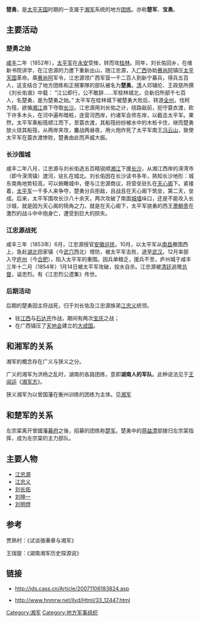 '''楚勇'''，是[[太平天国|太平天国]]时期的一支属于[[湘军|湘军]]系统的地方[[团练|团练]]。亦称'''楚军'''、'''宝勇'''。

==主要活动==

=== 楚勇之始 ===
[[咸丰_(年号)|咸丰]]二年（1852年），[[太平军|太平军]]在[[蒙山縣|永安]]受挫，转而攻[[桂林|桂林]]。同年，刘长佑回乡，在维新书院讲学，在江忠源的力邀下重新出山，随江忠源，入[[广西|广西]]协助[[赛尚阿|赛尚阿]]镇压[[太平天国|太平天国]]革命。乘[[赛尚阿|赛尚阿]]军令，江忠源领广西军营一千二百人到新宁募兵，得兵五百人，这支结合了地方团练和正規軍隊的部队被名为'''楚勇'''。[[清|清]]人邓辅伦、王政慈所撰《刘长佑谱》中载：
“江公即行，公不敢辞……军桂林城北，合新旧所部千七百人，名楚勇，是为楚勇之始。”
太平军在桂林城下被楚勇大败后，转道[[全州|全州]]，伐柯为筏，欲循[[湘江|湘江]]直下夺取[[长沙|长沙]]。江忠源用刘长佑之计，绕路敌前，扼守蓑衣渡，砍下许多木头，在河中遍布暗桩，连营河西岸，约诸军会师东岸，以截击太平军。果然，太平军乘船筏顺江而下，至蓑衣渡，其船筏纷纷被水中的木桩卡住，继而楚勇放火烧其船筏，从两岸夹攻，鏖战两昼夜，用火炮炸死了太平军南王[[冯云山|冯云山]]，致使太平军在蓑衣渡惨败，楚勇由此而声威大振。

===长沙围城===
咸丰二年八月，江忠源与刘长佑选五百精锐顺[[湘江|湘江]]下援[[长沙|长沙]]，从湘江西岸的溁湾市（即今溁湾镇）渡河，驻扎在城北。刘长佑因在长沙读书多年，熟知长沙地形：城东南角地势较高，可以俯瞰城中，便与江忠源商议，将营垒驻扎在[[天心阁|天心阁]]下。紧接着，[[太平军|太平军]]一千多人来争夺，楚勇分兵拒敌，且战且在天心阁下筑垒，第二天，垒成。后来，太平军围攻长沙八十余天，两次攻破了南面[[城墙|城墙]]垛口，还是不能攻入长沙城，就是因为天心阁的犄角之力。就是在天心阁下，太平军骁勇的西王[[萧朝贵|萧朝贵]]在激烈的战斗中中炮身亡，遭受到巨大的损失。

===江忠源战死===
咸丰三年（1853年）6月，江忠源授官[[安徽|安徽]][[巡抚|巡抚]]。10月，以太平军从[[南昌|南昌]]撤围西上，急赴[[湖北|湖北]]田家镇（今[[武穴|武穴]]西北）增防，被太平军击败，退至[[武汉|武汉]]。12月率部入守[[庐州|庐州]]（今[[合肥|合肥]]），陷入太平军的重围。因兵单粮乏，援兵不至，庐州城于咸丰三年十二月（1854年）1月14日被太平军攻破，投水自杀。江忠源被[[清廷|清廷]]追赠[[总督|总督]]，谥忠烈。有《江忠烈公遗集》传世。

===后期活动===
后期的楚勇因主将战死，归于刘长佑及江忠源族弟[[江忠义|江忠义]]统领。
* 驻[[江西|江西]]与[[石达开|石达开]]作战，期间有两次[[宝庆|宝庆]]之战；
* 在广西镇压了[[天地会|天地会]]建立的[[大成国|大成国]]。

==和湘军的关系==

湘军的概念存在广义与狭义之分。

广义的湘军为洪杨之乱时，湖南的各路团练，意即'''湖南人的军队'''。此种说法见于[[王闿运|王闿运]]《[[湘军志|湘军志]]》。

狭义湘军为以曾国藩在衡州训练的团练为主体。见[[湘军|湘军]]

==和楚军的关系==
左宗棠离开曾國藩[[幕府|幕府]]之後，招募的团练称[[楚军|楚军]]。楚勇中的[[蒋益澧|蒋益澧]]部拨归左宗棠指挥，成为左宗棠的主力部队。

==主要人物==
* [[江忠源|江忠源]]
* [[江忠义|江忠义]]
* [[刘长佑|刘长佑]]
* [[刘坤一|刘坤一]]
* [[刘明燈|刘明燈]]

==参考==
贾熟村：《试谈骆秉章与湘军》

王瑞燮：《湖南湘军历史探源说》

==链接==
* http://jds.cass.cn/Article/20071106183824.asp {{Wayback|url=http://jds.cass.cn/Article/20071106183824.asp |date=20090408222720 }}

* http://www.hnmrw.net/llyd/Html/33_12447.html {{Wayback|url=http://www.hnmrw.net/llyd/Html/33_12447.html |date=20081201090745 }}

[[Category:湘军|Category:湘军]]
[[Category:地方军事组织|Category:地方军事组织]]